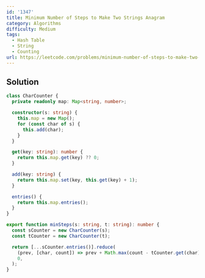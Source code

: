 ```yaml
---
id: '1347'
title: Minimum Number of Steps to Make Two Strings Anagram
category: Algorithms
difficulty: Medium
tags:
  - Hash Table
  - String
  - Counting
url: https://leetcode.com/problems/minimum-number-of-steps-to-make-two-strings-anagram
---
```


## Solution

```typescript filename="solution.ts" copy
class CharCounter {
  private readonly map: Map<string, number>;

  constructor(s: string) {
    this.map = new Map();
    for (const char of s) {
      this.add(char);
    }
  }

  get(key: string): number {
    return this.map.get(key) ?? 0;
  }

  add(key: string) {
    return this.map.set(key, this.get(key) + 1);
  }

  entries() {
    return this.map.entries();
  }
}

export function minSteps(s: string, t: string): number {
  const sCounter = new CharCounter(s);
  const tCounter = new CharCounter(t);

  return [...sCounter.entries()].reduce(
    (prev, [char, count]) => prev + Math.max(count - tCounter.get(char), 0),
    0,
  );
}
```
